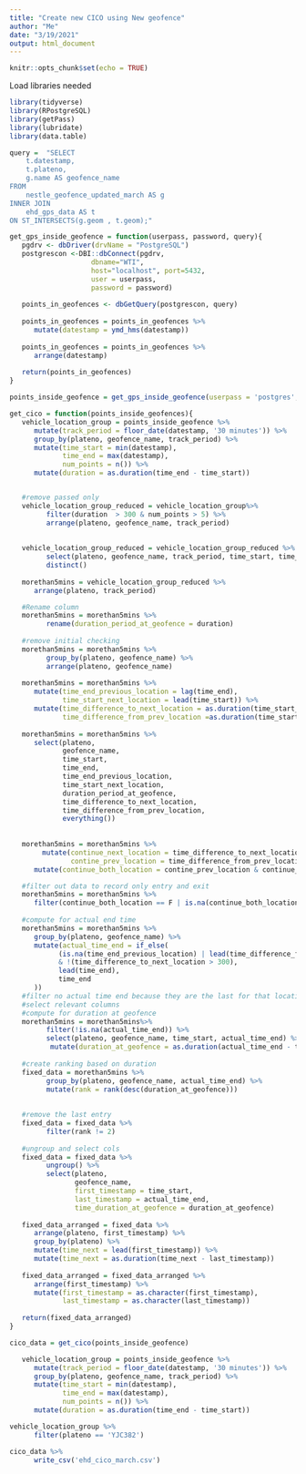 ```yaml
---
title: "Create new CICO using New geofence"
author: "Me"
date: "3/19/2021"
output: html_document
---
```


```r
knitr::opts_chunk$set(echo = TRUE)
```

Load libraries needed
```r
library(tidyverse)
library(RPostgreSQL)
library(getPass)
library(lubridate)
library(data.table)
```


```r
query =  "SELECT 
	t.datestamp,
	t.plateno,
	g.name AS geofence_name
FROM 
	nestle_geofence_updated_march AS g
INNER JOIN
	ehd_gps_data AS t
ON ST_INTERSECTS(g.geom , t.geom);"

get_gps_inside_geofence = function(userpass, password, query){
   pgdrv <- dbDriver(drvName = "PostgreSQL")
   postgrescon <-DBI::dbConnect(pgdrv,
                    dbname="WTI",
                    host="localhost", port=5432,
                    user = userpass,
                    password = password)
   
   points_in_geofences <- dbGetQuery(postgrescon, query)
 
   points_in_geofences = points_in_geofences %>%
      mutate(datestamp = ymd_hms(datestamp))
      
   points_in_geofences = points_in_geofences %>%
      arrange(datestamp)
     
   return(points_in_geofences)
}

points_inside_geofence = get_gps_inside_geofence(userpass = 'postgres', password = getPass('Password:'), query = query)
```


```r
get_cico = function(points_inside_geofences){
   vehicle_location_group = points_inside_geofence %>%
      mutate(track_period = floor_date(datestamp, '30 minutes')) %>%
      group_by(plateno, geofence_name, track_period) %>%
      mutate(time_start = min(datestamp),
             time_end = max(datestamp),
             num_points = n()) %>%
      mutate(duration = as.duration(time_end - time_start)) 


   #remove passed only
   vehicle_location_group_reduced = vehicle_location_group%>%
         filter(duration  > 300 & num_points > 5) %>%
         arrange(plateno, geofence_name, track_period)
   
   
   vehicle_location_group_reduced = vehicle_location_group_reduced %>%
         select(plateno, geofence_name, track_period, time_start, time_end, duration, num_points)  %>%
         distinct()
   
   morethan5mins = vehicle_location_group_reduced %>%
      arrange(plateno, track_period)

   #Rename column
   morethan5mins = morethan5mins %>%
         rename(duration_period_at_geofence = duration)
   
   #remove initial checking
   morethan5mins = morethan5mins %>%
         group_by(plateno, geofence_name) %>%
         arrange(plateno, geofence_name)
   
   morethan5mins = morethan5mins %>%
      mutate(time_end_previous_location = lag(time_end),
             time_start_next_location = lead(time_start)) %>%
      mutate(time_difference_to_next_location = as.duration(time_start_next_location - time_end),
             time_difference_from_prev_location =as.duration(time_start - time_end_previous_location)) 
   
   morethan5mins = morethan5mins %>%
      select(plateno,
             geofence_name,
             time_start, 
             time_end,
             time_end_previous_location,
             time_start_next_location,
             duration_period_at_geofence,
             time_difference_to_next_location,
             time_difference_from_prev_location,
             everything())
   
   
   morethan5mins = morethan5mins %>%
        mutate(continue_next_location = time_difference_to_next_location < 300,
               contine_prev_location = time_difference_from_prev_location < 300)  %>%
      mutate(continue_both_location = contine_prev_location & continue_next_location)

   #filter out data to record only entry and exit 
   morethan5mins = morethan5mins %>%
      filter(continue_both_location == F | is.na(continue_both_location))
   
   #compute for actual end time
   morethan5mins = morethan5mins %>%
      group_by(plateno, geofence_name) %>%
      mutate(actual_time_end = if_else(
            (is.na(time_end_previous_location) | lead(time_difference_from_prev_location)  < 300) 
            & !(time_difference_to_next_location > 300), 
            lead(time_end),
            time_end
      )) 
   #filter no actual time end because they are the last for that location
   #select relevant columns
   #compute for duration at geofence
   morethan5mins = morethan5mins%>%
         filter(!is.na(actual_time_end)) %>%
         select(plateno, geofence_name, time_start, actual_time_end) %>%
          mutate(duration_at_geofence = as.duration(actual_time_end - time_start))
   
   #create ranking based on duration
   fixed_data = morethan5mins %>%
         group_by(plateno, geofence_name, actual_time_end) %>%
         mutate(rank = rank(desc(duration_at_geofence)))
   
   
   #remove the last entry
   fixed_data = fixed_data %>%
         filter(rank != 2) 
   
   #ungroup and select cols
   fixed_data = fixed_data %>%
         ungroup() %>%
         select(plateno, 
                geofence_name,
                first_timestamp = time_start, 
                last_timestamp = actual_time_end, 
                time_duration_at_geofence = duration_at_geofence)
   
   fixed_data_arranged = fixed_data %>%
      arrange(plateno, first_timestamp) %>%
      group_by(plateno) %>%
      mutate(time_next = lead(first_timestamp)) %>%
      mutate(time_next = as.duration(time_next - last_timestamp))
   
   fixed_data_arranged = fixed_data_arranged %>%
      arrange(first_timestamp) %>%
      mutate(first_timestamp = as.character(first_timestamp),
             last_timestamp = as.character(last_timestamp)) 
   
   return(fixed_data_arranged)
}

cico_data = get_cico(points_inside_geofence)
```

```r
   vehicle_location_group = points_inside_geofence %>%
      mutate(track_period = floor_date(datestamp, '30 minutes')) %>%
      group_by(plateno, geofence_name, track_period) %>%
      mutate(time_start = min(datestamp),
             time_end = max(datestamp),
             num_points = n()) %>%
      mutate(duration = as.duration(time_end - time_start)) 
```


```r
vehicle_location_group %>%
      filter(plateno == 'YJC382')
```


```r
cico_data %>%
      write_csv('ehd_cico_march.csv')
```

